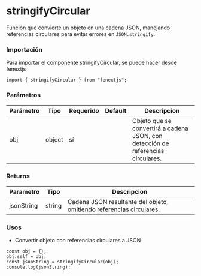 # stringifyCircular

Función que convierte un objeto en una cadena JSON, manejando referencias circulares para evitar errores en `JSON.stringify`.

### Importación

Para importar el componente stringifyCircular, se puede hacer desde fenextjs

```tsx copy
import { stringifyCircular } from "fenextjs";
```

### Parámetros

| Parámetro | Tipo | Requerido | Default | Descripcion |
| --------- | ---- | --------- | ------- | ----------- |
| obj | object | sí |  | Objeto que se convertirá a cadena JSON, con detección de referencias circulares. |
### Returns

| Parametro | Tipo | Descripcion |
| --------- | ---- | ----------- |
| jsonString | string  | Cadena JSON resultante del objeto, omitiendo referencias circulares. |
### Usos

- Convertir objeto con referencias circulares a JSON

```tsx copy
const obj = {};
obj.self = obj;
const jsonString = stringifyCircular(obj);
console.log(jsonString);
```

